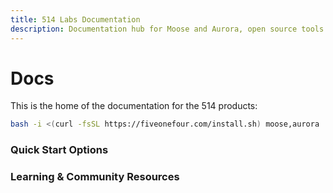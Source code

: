 ```yaml
---
title: 514 Labs Documentation
description: Documentation hub for Moose and Aurora, open source tools for building analytical backends and automated data engineering
---
```



# Docs

This is the home of the documentation for the 514 products:

```bash filename=Terminal copy
bash -i <(curl -fsSL https://fiveonefour.com/install.sh) moose,aurora
```

<CTACards>
  <CTACard
    title="Analytical Backend Framework"
    description="Open source Typescript or Python framework for building analytical backends"
    ctaLink="/moose"
    ctaLabel="Start Developing"
    badge={{
      variant: "moose",
      text: "Moose"
    }}
  />
  <CTACard
    title="Automated Data Engineering"
    description="Tools and agents exposed through an easy to configure MCP server"
    ctaLink="/aurora"
    ctaLabel="Get Started with Aurora"
    badge={{
      variant: "aurora",
      text: "Aurora"
    }}
  />
</CTACards>

### Quick Start Options

<CTACards>
  <CTACard
    title="Example Projects to Start From"
    description="See example projects built with Moose and Aurora and use them as a starting point for your own project"
    ctaLink="/templates"
    ctaLabel="Start Now"
    badge={{
      text: "Templates"
    }}
  />
  <CTACard
    title="Start from ClickHouse"
    description="Already have a ClickHouse database? Bootstrap a Moose project directly from your existing tables"
    ctaLink="/moose/getting-started/from-clickhouse"
    ctaLabel="Import from ClickHouse"
    badge={{
      variant: "moose",
      text: "Moose"
    }}
  />
</CTACards>

### Learning & Community Resources

<Contact />